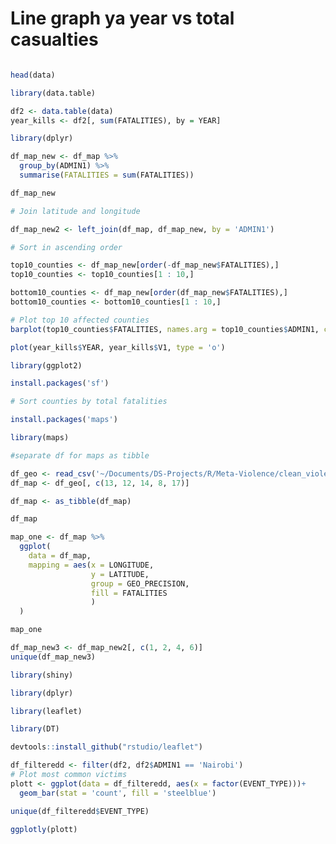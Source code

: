 # Line graph ya year vs total casualties

```r

```


```r
head(data)
```


```r

library(data.table)

df2 <- data.table(data)
year_kills <- df2[, sum(FATALITIES), by = YEAR]


```

```r
library(dplyr)

df_map_new <- df_map %>%
  group_by(ADMIN1) %>%
  summarise(FATALITIES = sum(FATALITIES))

df_map_new

# Join latitude and longitude

df_map_new2 <- left_join(df_map, df_map_new, by = 'ADMIN1')
```
```r
# Sort in ascending order

top10_counties <- df_map_new[order(-df_map_new$FATALITIES),]
top10_counties <- top10_counties[1 : 10,]

bottom10_counties <- df_map_new[order(df_map_new$FATALITIES),]
bottom10_counties <- bottom10_counties[1 : 10,]
```

```r
# Plot top 10 affected counties
barplot(top10_counties$FATALITIES, names.arg = top10_counties$ADMIN1, col = 'red')
```


```r

plot(year_kills$YEAR, year_kills$V1, type = 'o')

```
```r
library(ggplot2)
```


```r

install.packages('sf')

```
```r
# Sort counties by total fatalities


```

```r
install.packages('maps')
```

```r
library(maps)
```
```r
#separate df for maps as tibble

df_geo <- read_csv('~/Documents/DS-Projects/R/Meta-Violence/clean_violence_KE_map.csv')
df_map <- df_geo[, c(13, 12, 14, 8, 17)]

df_map <- as_tibble(df_map)

df_map
```

```r
map_one <- df_map %>%
  ggplot(
    data = df_map,
    mapping = aes(x = LONGITUDE,
                  y = LATITUDE,
                  group = GEO_PRECISION,
                  fill = FATALITIES
                  )
  ) 

map_one
```
```r

df_map_new3 <- df_map_new2[, c(1, 2, 4, 6)]
unique(df_map_new3)
```
```r
library(shiny)

library(dplyr)

library(leaflet)

library(DT)
```

```r
devtools::install_github("rstudio/leaflet")
```


```r
df_filteredd <- filter(df2, df2$ADMIN1 == 'Nairobi')
# Plot most common victims
plott <- ggplot(data = df_filteredd, aes(x = factor(EVENT_TYPE)))+
  geom_bar(stat = 'count', fill = 'steelblue')
```
```r
unique(df_filteredd$EVENT_TYPE)
```

```r
ggplotly(plott)
```

